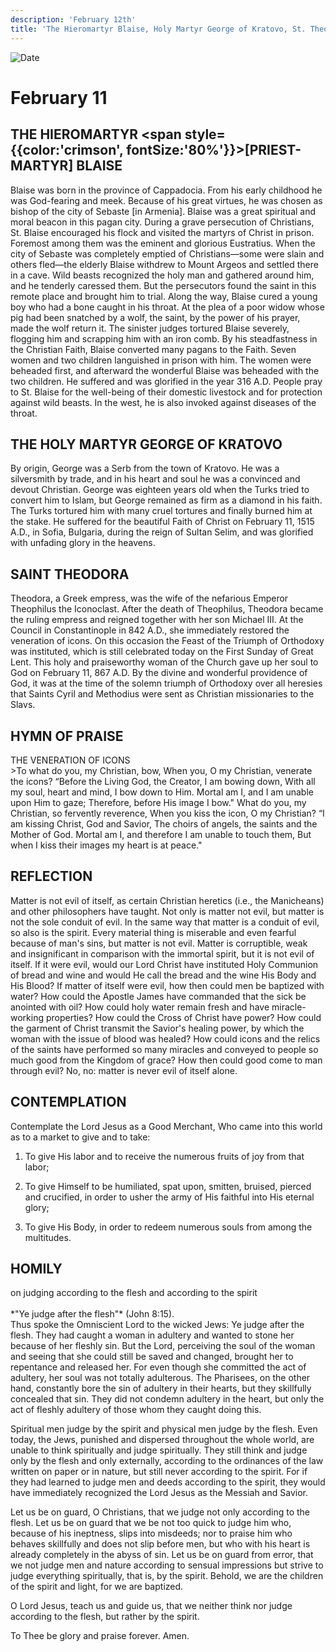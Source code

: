 ```yaml
---
description: 'February 12th'
title: 'The Hieromartyr Blaise, Holy Martyr George of Kratovo, St. Theodora'
---
```


<CustomPaginator />
<RunningHead />

<Image src="/title-imprint.png" height={68} width={50} alt="Date" className="title-imprint"/>

# <div id="date">February <Image className="four-dot" src="/four-dot.png" height={15} width={15} alt="" />11</div>

## THE HIEROMARTYR <span style={{color:'crimson', fontSize:'80%'}}>[PRIEST-MARTYR]</span> BLAISE

Blaise was born in the province of Cappadocia. From his early childhood he was God-fearing and meek. Because of his great virtues, he was chosen as bishop of the city of Sebaste [in Armenia]. Blaise was a great spiritual and moral beacon in this pagan city. During a grave persecution of Christians, St. Blaise encouraged his flock and visited the martyrs of Christ in prison. Foremost among them was the eminent and glorious Eustratius. When the city of Sebaste was completely emptied of Christians—some were slain and others fled—the elderly Blaise withdrew to Mount Argeos and settled there in a cave. Wild beasts recognized the holy man and gathered around him, and he tenderly caressed them. But the persecutors found the saint in this remote place and brought him to trial. Along the way, Blaise cured a young boy who had a bone caught in his throat. At the plea of a poor widow whose pig had been snatched by a wolf, the saint, by the power of his prayer, made the wolf return it. The sinister judges tortured Blaise severely, flogging him and scrapping him with an iron comb. By his steadfastness in the Christian Faith, Blaise converted many pagans to the Faith. Seven women and two children languished in prison with him. The women were beheaded first, and afterward the wonderful Blaise was beheaded with the two children. He suffered and was glorified in the year 316 A.D. People pray to St. Blaise for the well-being of their domestic livestock and for protection against wild beasts. In the west, he is also invoked against diseases of the throat.

## THE HOLY MARTYR GEORGE OF KRATOVO

By origin, George was a Serb from the town of Kratovo. He was a silversmith by trade, and in his heart and soul he was a convinced and devout Christian. George was eighteen years old when the Turks tried to convert him to Islam, but George remained as firm as a diamond in his faith. The Turks tortured him with many cruel tortures and finally burned him at the stake. He suffered for the beautiful Faith of Christ on February 11, 1515 A.D., in Sofia, Bulgaria, during the reign of Sultan Selim, and was glorified with unfading glory in the heavens.

## SAINT THEODORA

Theodora, a Greek empress, was the wife of the nefarious Emperor Theophilus the Iconoclast. After the death of Theophilus, Theodora became the ruling empress and reigned together with her son Michael III. At the Council in Constantinople in 842 A.D., she immediately restored the veneration of icons. On this occasion the Feast of the Triumph of Orthodoxy was instituted, which is still celebrated today on the First Sunday of Great Lent. This holy and praiseworthy woman of the Church gave up her soul to God on February 11, 867 A.D. By the divine and wonderful providence of God, it was at the time of the solemn triumph of Orthodoxy over all heresies that Saints Cyril and Methodius were sent as Christian missionaries to the Slavs.


## HYMN OF PRAISE
<div style={{textAlign:'center', color:'crimson', fontWeight:'bold'}}>
THE VENERATION OF ICONS
</div>
>To what do you, my Christian, bow,
When you, O my Christian, venerate the icons?
“Before the Living God, the Creator, I am bowing down,
With all my soul, heart and mind, I bow down to Him.
Mortal am I, and I am unable upon Him to gaze;
Therefore, before His image I bow."
What do you, my Christian, so fervently reverence,
When you kiss the icon, O my Christian?
“I am kissing Christ, God and Savior,
The choirs of angels, the saints and the Mother of God.
Mortal am I, and therefore I am unable to touch them,
But when I kiss their images my heart is at peace."


## REFLECTION

Matter is not evil of itself, as certain Christian heretics (i.e., the Manicheans) and other philosophers have taught. Not only is matter not evil, but matter is not the sole conduit of evil. In the same way that matter is a conduit of evil, so also is the spirit. Every material thing is miserable and even fearful because of man's sins, but matter is not evil. Matter is corruptible, weak and insignificant in comparison with the immortal spirit, but it is not evil of itself. If it were evil, would our Lord Christ have instituted Holy Communion of bread and wine and would He call the bread and the wine His Body and His Blood? If matter of itself were evil, how then could men be baptized with water? How could the Apostle James have commanded that the sick be anointed with oil? How could holy water remain fresh and have miracle-working properties? How could the Cross of Christ have power? How could the garment of Christ transmit the Savior's healing power, by which the woman with the issue of blood was healed? How could icons and the relics of the saints have performed so many miracles and conveyed to people so much good from the Kingdom of grace? How then could good come to man through evil? No, no: matter is never evil of itself alone.

 

## CONTEMPLATION

Contemplate the Lord Jesus as a Good Merchant, Who came into this world as to a market to give and to take:

1. To give His labor and to receive the numerous fruits of joy from that labor;

2. To give Himself to be humiliated, spat upon, smitten, bruised, pierced and crucified, in order to usher the army of His faithful into His eternal glory;

3. To give His Body, in order to redeem numerous souls from among the multitudes.


## HOMILY
<div style={{textAlign:'center', color:'crimson', fontWeight:'bold'}}>
on judging according to the flesh and according to the spirit
</div><br /><div style={{textAlign:'right'}}>
*"Ye judge after the flesh"* (John 8:15).
</div>
Thus spoke the Omniscient Lord to the wicked Jews: Ye judge after the flesh. They had caught a woman in adultery and wanted to stone her because of her fleshly sin. But the Lord, perceiving the soul of the woman and seeing that she could still be saved and changed, brought her to repentance and released her. For even though she committed the act of adultery, her soul was not totally adulterous. The Pharisees, on the other hand, constantly bore the sin of adultery in their hearts, but they skillfully concealed that sin. They did not condemn adultery in the heart, but only the act of fleshly adultery of those whom they caught doing this.

Spiritual men judge by the spirit and physical men judge by the flesh. Even today, the Jews, punished and dispersed throughout the whole world, are unable to think spiritually and judge spiritually. They still think and judge only by the flesh and only externally, according to the ordinances of the law written on paper or in nature, but still never according to the spirit. For if they had learned to judge men and deeds according to the spirit, they would have immediately recognized the Lord Jesus as the Messiah and Savior.

Let us be on guard, O Christians, that we judge not only according to the flesh. Let us be on guard that we be not too quick to judge him who, because of his ineptness, slips into misdeeds; nor to praise him who behaves skillfully and does not slip before men, but who with his heart is already completely in the abyss of sin. Let us be on guard from error, that we not judge men and nature according to sensual impressions but strive to judge everything spiritually, that is, by the spirit. Behold, we are the children of the spirit and light, for we are baptized.

O Lord Jesus, teach us and guide us, that we neither think nor judge according to the flesh, but rather by the spirit.

To Thee be glory and praise forever. Amen.